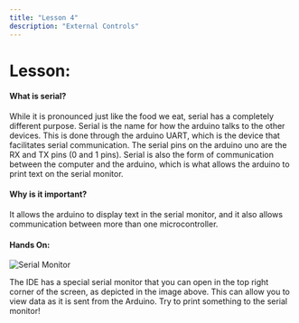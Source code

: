 ```yaml
---
title: "Lesson 4"
description: "External Controls"
---
```


# Lesson:

#### What is serial? 
While it is pronounced just like the food we eat, serial has a completely different purpose. Serial is the name for how the arduino talks to the other devices. This is done through the arduino UART, which is the device that facilitates serial communication. The serial pins on the arduino uno are the RX and TX pins (0 and 1 pins). Serial is also the form of communication between the computer and the arduino, which is what allows the arduino to print text on the serial monitor. 
#### Why is it important? 
It allows the arduino to display text in the serial monitor, and it also allows communication between more than one microcontroller. 
#### Hands On:

![Serial Monitor](../images/SerialMonitor.jpeg")

The IDE has a special serial monitor that you can open in the top right corner of the screen, as depicted in the image above. This can allow you to view data as it is sent from the Arduino. 
Try to print something to the serial monitor!